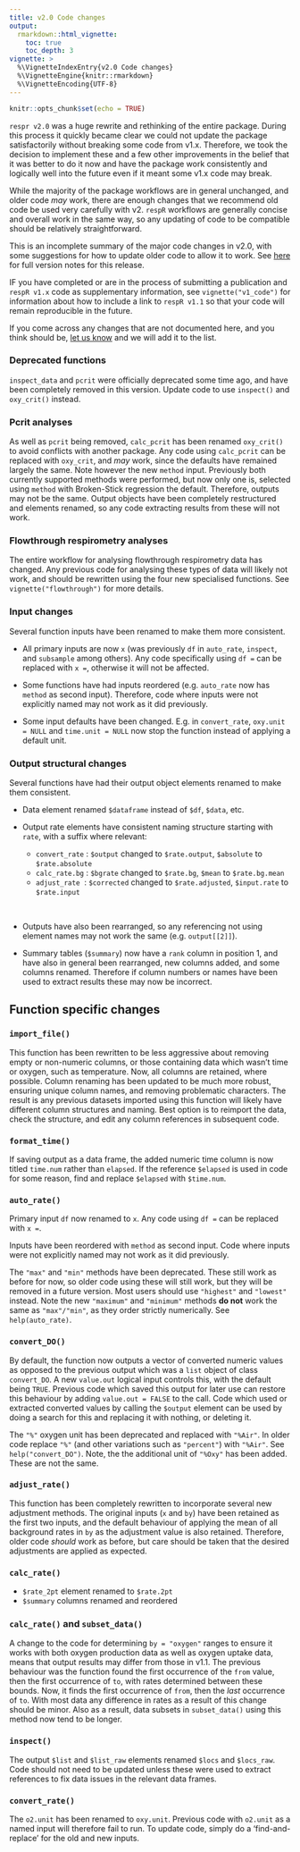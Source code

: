 ```yaml
---
title: v2.0 Code changes
output: 
  rmarkdown::html_vignette:
    toc: true
    toc_depth: 3
vignette: >
  %\VignetteIndexEntry{v2.0 Code changes}
  %\VignetteEngine{knitr::rmarkdown}
  %\VignetteEncoding{UTF-8}
---
```


```r
knitr::opts_chunk$set(echo = TRUE)
```

`respr v2.0` was a huge rewrite and rethinking of the entire package. During this process it quickly became clear we could not update the package satisfactorily without breaking some code from v1.x. Therefore, we took the decision to implement these and a few other improvements in the belief that it was better to do it now and have the package work consistently and logically well into the future even if it meant some v1.x code may break.

While the majority of the package workflows are in general unchanged, and older code *may* work, there are enough changes that we recommend old code be used very carefully with v2. `respR` workflows are generally concise and overall work in the same way, so any updating of code to be compatible should be relatively straightforward. 

This is an incomplete summary of the major code changes in v2.0, with some suggestions for how to update older code to allow it to work.  See [here]() for full version notes for this release. 

IF you have completed or are in the process of submitting a publication and `respR v1.x` code as supplementary information, see `vignette("v1_code")` for information about how to include a link to `respR v1.1` so that your code will remain reproducible in the future. 

If you come across any changes that are not documented here, and you think should be, [let us know](mailto:nicholascarey@gmail.com) and we will add it to the list. 

### Deprecated functions

`inspect_data` and `pcrit` were officially deprecated some time ago, and have been completely removed in this version. Update code to use `inspect()` and `oxy_crit()` instead.

### Pcrit analyses

As well as `pcrit` being removed, `calc_pcrit` has been renamed `oxy_crit()` to avoid conflicts with another package. Any code using `calc_pcrit` can be replaced with `oxy_crit`, and *may* work, since the defaults have remained largely the same. Note however the new `method` input. Previously both currently supported methods were performed, but now only one is, selected using `method` with Broken-Stick regression the default. Therefore, outputs may not be the same. Output objects have been completely restructured and elements renamed, so any code extracting results from these will not work. 

### Flowthrough respirometry analyses

The entire workflow for analysing flowthrough respirometry data has changed. Any previous code for analysing these types of data will likely not work, and should be rewritten using the four new specialised functions. See `vignette("flowthrough")` for more details.

### Input changes

Several function inputs have been renamed to make them more consistent. 

 - All primary inputs are now `x` (was previously `df` in `auto_rate`, `inspect`, and `subsample` among others). Any code specifically using `df =` can be replaced with `x =`, otherwise it will not be affected.
 
 - Some functions have had inputs reordered (e.g. `auto_rate` now has `method` as second input). Therefore, code where inputs were not explicitly named may not work as it did previously.  
 
 - Some input defaults have been changed. E.g. in `convert_rate`, `oxy.unit = NULL` and `time.unit = NULL` now stop the function instead of applying a default unit.

### Output structural changes

Several functions have had their output object elements renamed to make them consistent. 

- Data element renamed `$dataframe` instead of `$df`, `$data`, etc. 
 
- Output rate elements have consistent naming structure starting with `rate`, with a suffix where relevant:
    - `convert_rate` : `$output` changed to `$rate.output`, `$absolute` to `$rate.absolute`
    - `calc_rate.bg` : `$bgrate` changed to `$rate.bg`, `$mean` to `$rate.bg.mean`
    - `adjust_rate`  : `$corrected` changed to `$rate.adjusted`, `$input.rate` to `$rate.input`

&nbsp;  

- Outputs have also been rearranged, so any referencing not using element names may not work the same (e.g. `output[[2]]`).

- Summary tables (`$summary`) now have a `rank` column in position 1, and have also in general been rearranged, new columns added, and some columns renamed. Therefore if column numbers or names have been used to extract results these may now be incorrect.

## Function specific changes 

### `import_file()`

This function has been rewritten to be less aggressive about removing empty or non-numeric columns, or those containing data which wasn't time or oxygen, such as temperature. Now, all columns are retained, where possible. Column renaming has been updated to be much more robust, ensuring unique column names, and removing problematic characters. The result is any previous datasets imported using this function will likely have different column structures and naming. Best option is to reimport the data, check the structure, and edit any column references in subsequent code. 

### `format_time()`

If saving output as a data frame, the added numeric time column is now titled `time.num` rather than `elapsed`. If the reference `$elapsed` is used in code for some reason, find and replace `$elapsed` with `$time.num`.

### `auto_rate()`

Primary input `df` now renamed to `x`. Any code using `df =` can be replaced with `x =`.

Inputs have been reordered with `method` as second input. Code where inputs were not explicitly named may not work as it did previously. 

The `"max"` and `"min"` methods have been deprecated. These still work as before for now, so older code using these will still work, but they will be removed in a future version. Most users should use `"highest"` and `"lowest"` instead. Note the new `"maximum"` and `"minimum"` methods **do not** work the same as `"max"/"min"`, as they order strictly numerically. See `help(auto_rate)`.

### `convert_DO()`

By default, the function now outputs a vector of converted numeric values as opposed to the previous output which was a `list` object of class `convert_DO`. A new `value.out` logical input controls this, with the default being `TRUE`. Previous code which saved this output for later use can restore this behaviour by adding `value.out = FALSE` to the call. Code which used or extracted converted values by calling the `$output` element can be used by doing a search for this and replacing it with nothing, or deleting it. 

The `"%"` oxygen unit has been deprecated and replaced with `"%Air"`. In older code replace `"%"` (and other variations such as `"percent"`) with `"%Air"`. See `help("convert_DO")`. Note, the the additional unit of `"%Oxy"` has been added. These are not the same. 

### `adjust_rate()`

This function has been completely rewritten to incorporate several new adjustment methods. The original inputs (`x` and `by`) have been retained as the first two inputs, and the default behaviour of applying the mean of all background rates in `by` as the adjustment value is also retained. Therefore, older code *should* work as before, but care should be taken that the desired adjustments are applied as expected.

### `calc_rate()`

- `$rate_2pt` element renamed to `$rate.2pt` 
- `$summary` columns renamed and reordered

### `calc_rate()` and `subset_data()`

A change to the code for determining `by = "oxygen"` ranges to ensure it works with both oxygen production data as well as oxygen uptake data, means that output results may differ from those in v1.1. The previous behaviour was the function found the first occurrence of the `from` value, then the first occurrence of `to`, with rates determined between these bounds. Now, it finds the first occurrence of `from`, then the *last* occurrence of `to`. With most data any difference in rates as a result of this change should be minor. Also as a result, data subsets in `subset_data()` using this method now tend to be longer. 

### `inspect()`

The output `$list` and `$list_raw` elements renamed `$locs` and `$locs_raw`. Code should not need to be updated unless these were used to extract references to fix data issues in the relevant data frames.

### `convert_rate()`
The `o2.unit` has been renamed to `oxy.unit`. Previous code with `o2.unit` as a named input will therefore fail to run. To update code, simply do a 'find-and-replace' for the old and new inputs. 
